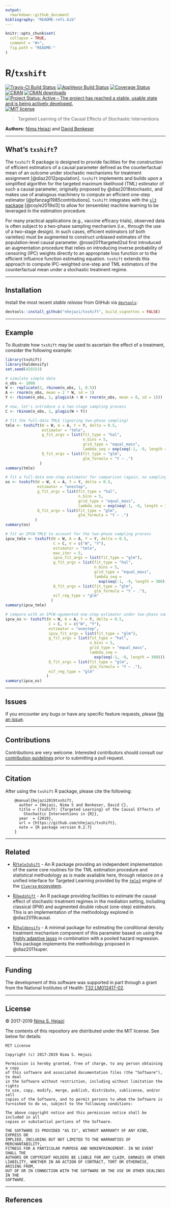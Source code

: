 ```yaml
---
output:
  rmarkdown::github_document
bibliography: "README-refs.bib"
---
```


<!-- README.md is generated from README.Rmd. Please edit that file -->

```r
knitr::opts_chunk$set(
  collapse = TRUE,
  comment = "#>",
  fig.path = "README-"
)
```


# R/`txshift`

[![Travis-CI Build Status](https://travis-ci.org/nhejazi/txshift.svg?branch=master)](https://travis-ci.org/nhejazi/txshift)
[![AppVeyor Build  Status](https://ci.appveyor.com/api/projects/status/github/nhejazi/txshift?branch=master&svg=true)](https://ci.appveyor.com/project/nhejazi/txshift)
[![Coverage Status](https://img.shields.io/codecov/c/github/nhejazi/txshift/master.svg)](https://codecov.io/github/nhejazi/txshift?branch=master)
[![CRAN](http://www.r-pkg.org/badges/version/txshift)](http://www.r-pkg.org/pkg/txshift)
[![CRAN downloads](https://cranlogs.r-pkg.org/badges/txshift)](https://CRAN.R-project.org/package=txshift)
[![Project Status: Active – The project has reached a stable, usable state and is being actively developed.](http://www.repostatus.org/badges/latest/active.svg)](http://www.repostatus.org/#active)
[![MIT license](http://img.shields.io/badge/license-MIT-brightgreen.svg)](http://opensource.org/licenses/MIT)

> Targeted Learning of the Causal Effects of Stochastic Interventions

__Authors:__ [Nima Hejazi](https://nimahejazi.org) and [David
Benkeser](https://www.benkeserstatistics.com/)

---

## What's `txshift`?

The `txshift` R package is designed to provide facilities for the construction
of efficient estimators of a causal parameter defined as the counterfactual mean
of an outcome under stochastic mechanisms for treatment assignment
[@diaz2012population]. `txshift ` implements and builds upon a simplified
algorithm for the targeted maximum likelihood (TML) estimator of such a causal
parameter, originally proposed by @diaz2018stochastic, and makes use of
analogous machinery to compute an efficient one-step estimator
[@pfanzagl1985contributions]. `txshift` integrates with the [`sl3`
package](https://github.com/tlverse/sl3) [@coyle2019sl3] to allow for (ensemble)
machine learning to be leveraged in the estimation procedure.

For many practical applications (e.g., vaccine efficacy trials), observed data
is often subject to a two-phase sampling mechanism (i.e., through the use of a
two-stage design). In such cases, efficient estimators (of both varieties) must
be augmented to construct unbiased estimates of the population-level causal
parameter. @rose2011targeted2sd first introduced an augmentation procedure that
relies on introducing inverse probability of censoring (IPC) weights directly to
an appropriate loss function or to the efficient influence function estimating
equation. `txshift` extends this approach to compute IPC-weighted one-step and
TML estimators of the counterfactual mean under a stochastic treatment regime.

---

## Installation

Install the most recent _stable release_ from GitHub via
[`devtools`](https://www.rstudio.com/products/rpackages/devtools/):

```r
devtools::install_github("nhejazi/txshift", build_vignettes = FALSE)
```

---

## Example

To illustrate how `txshift` may be used to ascertain the effect of a treatment,
consider the following example:

```r
library(txshift)
library(haldensify)
set.seed(429153)

# simulate simple data
n_obs <- 1000
W <- replicate(2, rbinom(n_obs, 1, 0.5))
A <- rnorm(n_obs, mean = 2 * W, sd = 1)
Y <- rbinom(n_obs, 1, plogis(A + W + rnorm(n_obs, mean = 0, sd = 1)))

# now, let's introduce a a two-stage sampling process
C <- rbinom(n_obs, 1, plogis(W + Y))

# fit the full-data TMLE (ignoring two-phase sampling)
tmle <- txshift(W = W, A = A, Y = Y, delta = 0.5,
                estimator = "tmle",
                g_fit_args = list(fit_type = "hal",
                                  n_bins = 5,
                                  grid_type = "equal_mass",
                                  lambda_seq = exp(seq(-1, -9, length = 300))),
                Q_fit_args = list(fit_type = "glm",
                                  glm_formula = "Y ~ .")
               )
summary(tmle)

# fit a full-data one-step estimator for comparison (again, no sampling)
os <- txshift(W = W, A = A, Y = Y, delta = 0.5,
              estimator = "onestep",
              g_fit_args = list(fit_type = "hal",
                                n_bins = 5,
                                grid_type = "equal_mass",
                                lambda_seq = exp(seq(-1, -9, length = 300))),
              Q_fit_args = list(fit_type = "glm",
                                glm_formula = "Y ~ .")
             )
summary(os)

# fit an IPCW-TMLE to account for the two-phase sampling process
ipcw_tmle <- txshift(W = W, A = A, Y = Y, delta = 0.5,
                     C = C, V = c("W", "Y"),
                     estimator = "tmle",
                     max_iter = 5,
                     ipcw_fit_args = list(fit_type = "glm"),
                     g_fit_args = list(fit_type = "hal",
                                       n_bins = 5,
                                       grid_type = "equal_mass",
                                       lambda_seq =
                                         exp(seq(-1, -9, length = 300))),
                     Q_fit_args = list(fit_type = "glm",
                                       glm_formula = "Y ~ ."),
                     eif_reg_type = "glm"
                    )
summary(ipcw_tmle)

# compare with an IPCW-agumented one-step estimator under two-phase sampling
ipcw_os <- txshift(W = W, A = A, Y = Y, delta = 0.5,
                   C = C, V = c("W", "Y"),
                   estimator = "onestep",
                   ipcw_fit_args = list(fit_type = "glm"),
                   g_fit_args = list(fit_type = "hal",
                                     n_bins = 5,
                                     grid_type = "equal_mass",
                                     lambda_seq =
                                       exp(seq(-1, -9, length = 300))),
                   Q_fit_args = list(fit_type = "glm",
                                     glm_formula = "Y ~ ."),
                   eif_reg_type = "glm"
                  )
summary(ipcw_os)
```

---

## Issues

If you encounter any bugs or have any specific feature requests, please [file an
issue](https://github.com/nhejazi/txshift/issues).

---

## Contributions

Contributions are very welcome. Interested contributors should consult our
[contribution
guidelines](https://github.com/nhejazi/txshift/blob/master/CONTRIBUTING.md)
prior to submitting a pull request.

---

## Citation

After using the `txshift` R package, please cite the following:

        @manual{hejazi2019txshift,
          author = {Hejazi, Nima S and Benkeser, David C},
          title = {txshift: {Targeted Learning} of the Causal Effects of
            Stochastic Interventions in {R}},
          year  = {2019},
          url = {https://github.com/nhejazi/txshift},
          note = {R package version 0.2.7}
        }

---

## Related

* [R/`tmle3shift`](https://github.com/tlverse/tmle3shift) - An R package
  providing an independent implementation of the same core routines for the TML
  estimation procedure and statistical methodology as is made available here,
  through reliance on a unified interface for Targeted Learning provided by the
  [`tmle3`](https://github.com/tlverse/tmle3) engine of the [`tlverse`
  ecosystem](https://github.com/tlverse).

* [R/`medshift`](https://github.com/nhejazi/medshift) - An R package providing
  facilities to estimate the causal effect of stochastic treatment regimes in
  the mediation setting, including classical (IPW) and augmented double robust
  (one-step) estimators. This is an implementation of the methodology explored
  in @diaz2019causal.

* [R/`haldensify`](https://github.com/nhejazi/haldensify) - A minimal package
  for estimating the conditional density treatment mechanism component of this
  parameter based on using the [highly adaptive
  lasso](https://github.com/tlverse/hal9001) in combination with a pooled
  hazard regression. This package implements the methodology proposed
  in @diaz2011super.

---

## Funding

The development of this software was supported in part through a grant from the
National Institutes of Health: [T32
LM012417-02](https://projectreporter.nih.gov/project_info_description.cfm?aid=9248418&icde=37849831&ddparam=&ddvalue=&ddsub=&cr=1&csb=default&cs=ASC&pball=).

---

## License

&copy; 2017-2019 [Nima S. Hejazi](https://nimahejazi.org)

The contents of this repository are distributed under the MIT license. See below
for details:
```
MIT License

Copyright (c) 2017-2019 Nima S. Hejazi

Permission is hereby granted, free of charge, to any person obtaining a copy
of this software and associated documentation files (the "Software"), to deal
in the Software without restriction, including without limitation the rights
to use, copy, modify, merge, publish, distribute, sublicense, and/or sell
copies of the Software, and to permit persons to whom the Software is
furnished to do so, subject to the following conditions:

The above copyright notice and this permission notice shall be included in all
copies or substantial portions of the Software.

THE SOFTWARE IS PROVIDED "AS IS", WITHOUT WARRANTY OF ANY KIND, EXPRESS OR
IMPLIED, INCLUDING BUT NOT LIMITED TO THE WARRANTIES OF MERCHANTABILITY,
FITNESS FOR A PARTICULAR PURPOSE AND NONINFRINGEMENT. IN NO EVENT SHALL THE
AUTHORS OR COPYRIGHT HOLDERS BE LIABLE FOR ANY CLAIM, DAMAGES OR OTHER
LIABILITY, WHETHER IN AN ACTION OF CONTRACT, TORT OR OTHERWISE, ARISING FROM,
OUT OF OR IN CONNECTION WITH THE SOFTWARE OR THE USE OR OTHER DEALINGS IN THE
SOFTWARE.
```

---

## References

